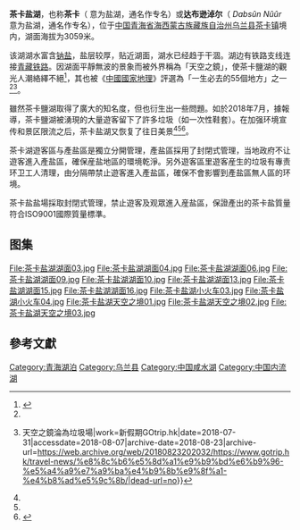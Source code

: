 {{Infobox_lake
|湖泊名稱 = 茶卡盐湖
|湖泊照片 = Chaqia Salt Lake.JPG
|湖泊照片標題 = 
|測深圖 = 
|測深圖標題 = 
|湖泊所在地 = [[中国|中国]][[青海省|青海省]][[海西蒙古族藏族自治州|海西蒙古族藏族自治州]][[乌兰县|乌兰县]][[茶卡镇|茶卡镇]]
|座標 = {{coord |36.6976|N|99.1055|E|display=inline,title|dim:80000_type:waterbody_region:CN}}
|湖泊類別 = 
|流入 = 
|流出 = 
|集水區面積 = 
|正常滿水位標高 = 
|集水區國家 = 
|湖泊長度 = 
|湖泊闊度  = 
|湖泊面積 = 3.06km<sup>1</sup>
|平均深度 = 
|最深深度 = 
|水體體積 = 
|湖水停留時間 = 
|湖岸線長度 = 
|海拔高度 = 
|湖中島嶼 = 
|湖邊城鎮 = 
}}
'''茶卡盐湖'''，也称'''茶卡'''（{{bo|z=ཚྭ་ཁ།|p=Caka}} 意为盐湖，通名作专名）或'''达布逊淖尔'''（{{MongolUnicode|ᠳᠠᠪᠤᠰᠤᠨ ᠨᠠᠭᠤᠷ}} ''Dabsûn Nûûr'' 意为盐湖，通名作专名），位于[[中国|中国]][[青海省|青海省]][[海西蒙古族藏族自治州|海西蒙古族藏族自治州]][[乌兰县|乌兰县]][[茶卡镇|茶卡镇]]境内，湖面海拔为3059米。

该湖湖水富含[[钠盐|钠盐]]，盐层较厚，贴近湖面，湖水已经趋于干涸。湖边有铁路支线连接[[青藏铁路|青藏铁路]]。因湖面平靜無波的景象而被外界稱為「天空之鏡」，使茶卡鹽湖的觀光人潮絡繹不絕<ref name="台視(2018-07-29)">{{cite news|url=https://www.ttv.com.tw/news/view/10707300013900I/568|title=青海"茶卡鹽湖" 每日4萬遊客垃圾爆量 鞋套.果皮隨手丟 清潔員掃13hr清不完 被封"天空之鏡" "茶卡鹽湖"列一生必去|work=台視新聞|date=2018-07-29|accessdate=2018-08-07|archive-date=2018-08-07|archive-url=https://web.archive.org/web/20180807125016/https://www.ttv.com.tw/news/view/10707300013900I/568|dead-url=no}}</ref>，其也被《[[中國國家地理|中國國家地理]]》評選為「一生必去的55個地方」之一<ref name="台視(2018-07-29)" /><ref name="新假期(2018-07-31)">{{cite news|url=https://www.gotrip.hk/travel-news/%E8%8C%B6%E5%8D%A1%E9%B9%BD%E6%B9%96-%E5%A4%A9%E7%A9%BA%E4%B9%8B%E9%8F%A1-%E4%B8%AD%E5%9C%8B/|title=中國旅客攻陷茶卡鹽湖{{!}}天空之鏡淪為垃圾場|work=新假期GOtrip.hk|date=2018-07-31|accessdate=2018-08-07|archive-date=2018-08-23|archive-url=https://web.archive.org/web/20180823202032/https://www.gotrip.hk/travel-news/%e8%8c%b6%e5%8d%a1%e9%b9%bd%e6%b9%96-%e5%a4%a9%e7%a9%ba%e4%b9%8b%e9%8f%a1-%e4%b8%ad%e5%9c%8b/|dead-url=no}}</ref>。

雖然茶卡鹽湖取得了廣大的知名度，但也衍生出一些問題。如於2018年7月，據報導，茶卡鹽湖被湧現的大量遊客留下了許多垃圾（如一次性鞋套）。在加强环境宣传和景区限流之后，茶卡盐湖又恢复了往日美景<ref name="台視(2018-07-29)" /><ref name="新假期(2018-07-31)" /><ref name="明報(2018-07-30)">{{cite news|url=https://news.mingpao.com/ins/instantnews/web_tc/article/20180731/s00004/1533007695125|title=遊客湧至　青海「天空之鏡」茶卡鹽湖變垃圾場　一天清理12噸|work=明報新聞網|date=2018-07-30|accessdate=2018-08-07|archive-date=2018-08-07|archive-url=https://web.archive.org/web/20180807125047/https://news.mingpao.com/ins/instantnews/web_tc/article/20180731/s00004/1533007695125|dead-url=no}}</ref>。

茶卡湖遊客區与產盐區是獨立分開管理，產盐區採用了封閉式管理，当地政府不让遊客進入產盐區，確保産盐地區的環境乾淨。另外遊客區里遊客産生的垃圾有專责环卫工人清理，由分隔帶禁止遊客進入產盐區，確保不會影響到產盐區無人區的环境。

茶卡盐盐場採取封閉式管理，禁止遊客及观眾進入産盐區，保證產出的茶卡盐質量符合ISO9001國際質量標準。

== 图集 ==
<gallery>
File:茶卡盐湖湖面03.jpg
File:茶卡盐湖湖面04.jpg
File:茶卡盐湖湖面06.jpg
File:茶卡盐湖湖面09.jpg
File:茶卡盐湖湖面10.jpg
File:茶卡盐湖湖面13.jpg
File:茶卡盐湖湖面15.jpg
File:茶卡盐湖湖面16.jpg
File:茶卡盐湖小火车03.jpg
File:茶卡盐湖小火车04.jpg
File:茶卡盐湖天空之境01.jpg
File:茶卡盐湖天空之境02.jpg
File:茶卡盐湖天空之境03.jpg
</gallery>

== 參考文獻 ==
{{Reflist|30em}}

[[Category:青海湖泊|Category:青海湖泊]]
[[Category:乌兰县|Category:乌兰县]]
[[Category:中国咸水湖|Category:中国咸水湖]]
[[Category:中国内流湖|Category:中国内流湖]]